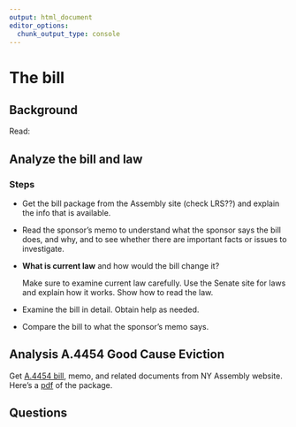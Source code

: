 ```yaml
---
output: html_document
editor_options:
  chunk_output_type: console
---
```


# The bill

## Background

Read:

## Analyze the bill and law

### Steps

-   Get the bill package from the Assembly site (check LRS??) and explain the info that is available.

-   Read the sponsor's memo to understand what the sponsor says the bill does, and why, and to see whether there are important facts or issues to investigate.

-   **What is current law** and how would the bill change it?

    Make sure to examine current law carefully. Use the Senate site for laws and explain how it works. Show how to read the law.

-   Examine the bill in detail. Obtain help as needed.

-   Compare the bill to what the sponsor's memo says.

## Analysis A.4454 Good Cause Eviction

Get [A.4454 bill](https://www.assembly.state.ny.us/leg/?default_fld=&leg_video=&bn=A04454&term=2023&Summary=Y&Actions=Y&Committee%26nbspVotes=Y&Floor%26nbspVotes=Y&Memo=Y&Text=Y&LFIN=Y&Chamber%26nbspVideo%2FTranscript=Y), memo, and related documents from NY Assembly website. Here's a [pdf](resources/A4454_2024_package.pdf) of the package.

## Questions
